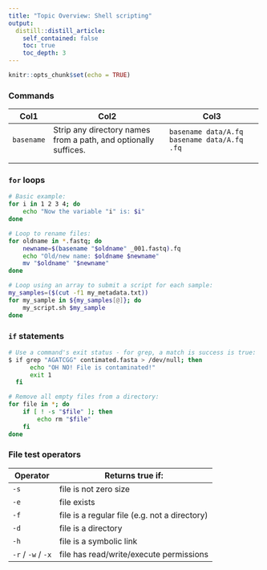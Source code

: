 ```yaml
---
title: "Topic Overview: Shell scripting"
output:
  distill::distill_article:
    self_contained: false
    toc: true
    toc_depth: 3
---
```


```r
knitr::opts_chunk$set(echo = TRUE)
```

### Commands

+------------+-----------------------------------------------------------------+----------------------------------------------------+
| Col1       | Col2                                                            | Col3                                               |
+============+=================================================================+====================================================+
| `basename` | Strip any directory names from a path, and optionally suffices. | `basename data/A.fq` <br> `basename data/A.fq .fq` |
+------------+-----------------------------------------------------------------+----------------------------------------------------+
|            |                                                                 |                                                    |
+------------+-----------------------------------------------------------------+----------------------------------------------------+
|            |                                                                 |                                                    |
+------------+-----------------------------------------------------------------+----------------------------------------------------+

### `for` loops

``` .sh
# Basic example:
for i in 1 2 3 4; do
    echo "Now the variable "i" is: $i"
done

# Loop to rename files:
for oldname in *.fastq; do
    newname=$(basename "$oldname" _001.fastq).fq
    echo "Old/new name: $oldname $newname"
    mv "$oldname" "$newname"
done

# Loop using an array to submit a script for each sample:
my_samples=($(cut -f1 my_metadata.txt))
for my_sample in ${my_samples[@]}; do
    my_script.sh $my_sample
done
```

### `if` statements

``` .sh
# Use a command's exit status - for grep, a match is success is true:
$ if grep "AGATCGG" contimated.fasta > /dev/null; then
      echo "OH NO! File is contaminated!"
      exit 1
  fi

# Remove all empty files from a directory:
for file in *; do
    if [ ! -s "$file" ]; then
        echo rm "$file"
    fi
done
```

### File test operators

| Operator           | Returns true if:                              |
|--------------------|-----------------------------------------------|
| `-s`               | file is not zero size                         |
| `-e`               | file exists                                   |
| `-f`               | file is a regular file (e.g. not a directory) |
| `-d`               | file is a directory                           |
| `-h`               | file is a symbolic link                       |
| `-r` / `-w` / `-x` | file has read/write/execute permissions       |

